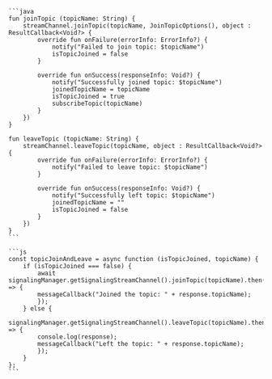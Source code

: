 <PlatformWrapper platform='android'>

    ```java
    fun joinTopic (topicName: String) {
        streamChannel.joinTopic(topicName, JoinTopicOptions(), object : ResultCallback<Void?> {
            override fun onFailure(errorInfo: ErrorInfo?) {
                notify("Failed to join topic: $topicName")
                isTopicJoined = false
            }

            override fun onSuccess(responseInfo: Void?) {
                notify("Successfully joined topic: $topicName")
                joinedTopicName = topicName
                isTopicJoined = true
                subscribeTopic(topicName)
            }
        })
    }

    fun leaveTopic (topicName: String) {
        streamChannel.leaveTopic(topicName, object : ResultCallback<Void?> {
            override fun onFailure(errorInfo: ErrorInfo?) {
                notify("Failed to leave topic: $topicName")
            }

            override fun onSuccess(responseInfo: Void?) {
                notify("Successfully left topic: $topicName")
                joinedTopicName = ""
                isTopicJoined = false
            }
        })
    }    
    ```

</PlatformWrapper>

<PlatformWrapper platform='ios'>


</PlatformWrapper>

<PlatformWrapper platform = 'web'>

    ```js
    const topicJoinAndLeave = async function (isTopicJoined, topicName) {
        if (isTopicJoined === false) {
            await signalingManager.getSignalingStreamChannel().joinTopic(topicName).then((response) => {
            messageCallback("Joined the topic: " + response.topicName);
            });
        } else {
            signalingManager.getSignalingStreamChannel().leaveTopic(topicName).then((response) => {
            console.log(response);
            messageCallback("Left the topic: " + response.topicName);
            });
        }
    };
    ```

</PlatformWrapper>
